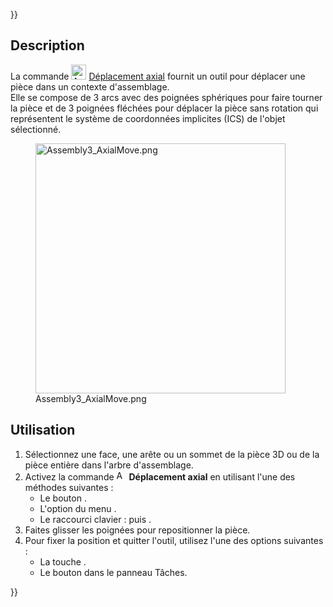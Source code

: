{{UnfinishedDocu{{#translation:}}}}
<languages/>

{{Docnav/fr
|[[Assembly3_MovePart/fr|Déplacer une pièce]]
|[[Assembly3_QuickMove/fr|Déplacement rapide]]
|[[Assembly3_Workbench/fr|Assembly3]]
|IconL=Assembly_Move.svg‎‎
|IconR=Assembly_QuickMove.svg‎‎
|IconC=Assembly3_workbench_icon.svg
}}

{{GuiCommand/fr
|Name=Assembly3 AxialMove
|Name/fr=Assembly3 Déplacement axial
|Icon=Assembly_AxialMove.svg
|MenuLocation=Assembly3 → Axial move part
|Workbenches=[[Assembly3_Workbench/fr|Assembly3]]
|Shortcut={{KEY|A}} puis {{KEY|A}}
}}

== Description ==

La commande [[Image:Assembly_AxialMove.svg|24px]] [[Assembly3_AxialMove/fr|Déplacement axial]] fournit un outil pour déplacer une pièce dans un contexte d'assemblage. </br>Elle se compose de 3 arcs avec des poignées sphériques pour faire tourner la pièce et de 3 poignées fléchées pour déplacer la pièce sans rotation qui représentent le système de coordonnées implicites (ICS) de l'objet sélectionné.

[[Image:Assembly3_AxialMove.png|400px]]

==Utilisation==

# Sélectionnez une face, une arête ou un sommet de la pièce 3D ou de la pièce entière dans l'arbre d'assemblage.
# Activez la commande [[Image:Assembly_AxialMove.svg|16px]] '''Déplacement axial''' en utilisant l'une des méthodes suivantes :
#* Le bouton {{Button|[[Image:Assembly_AxialMove.svg|16px]] [[Assembly3_AxialMove/fr|Axial move part]]}}.
#* L'option du menu {{MenuCommand|Assembly3 → [[Image:Assembly_AxialMove.svg|16px]] Axial move part}}.
#* Le raccourci clavier : {{KEY|A}} puis {{KEY|A}}.
# Faites glisser les poignées pour repositionner la pièce.
# Pour fixer la position et quitter l'outil, utilisez l'une des options suivantes :
#* La touche {{KEY|Echap}}.
#* Le bouton {{Button|OK}} dans le panneau Tâches.


{{Docnav/fr
|[[Assembly3_MovePart/fr|Déplacer une pièce]]
|[[Assembly3_QuickMove/fr|Déplacement rapide]]
|[[Assembly3_Workbench/fr|Assembly3]]
|IconL=Assembly_Move.svg‎‎
|IconR=Assembly_QuickMove.svg‎‎
|IconC=Assembly3_workbench_icon.svg
}}

{{Userdocnavi{{#translation:}}}}